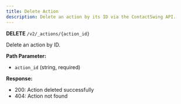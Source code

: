 ```yaml
---
title: Delete Action
description: Delete an action by its ID via the ContactSwing API.
---
```


**DELETE** `/v2/_actions/{action_id}`

Delete an action by ID.

**Path Parameter:**
- `action_id` (string, required)

**Response:**
- 200: Action deleted successfully
- 404: Action not found 